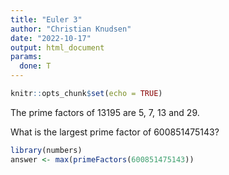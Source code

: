 ```yaml
---
title: "Euler 3"
author: "Christian Knudsen"
date: "2022-10-17"
output: html_document
params:
  done: T
---
```


```r
knitr::opts_chunk$set(echo = TRUE)
```
The prime factors of 13195 are 5, 7, 13 and 29.

What is the largest prime factor of 600851475143?


```r
library(numbers)
answer <- max(primeFactors(600851475143))
```
